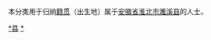 {{Catnav|頁面分類|各種主題的頁面分類|依中国各省来作的分类|各地中国人|安徽人|淮北人}}
{{Catnav|頁面分類|人物|各國人物|中国人|各地中国人|安徽人|淮北人}}

本分类用于归纳[[籍贯|籍贯]]（出生地）属于[[安徽省|安徽省]][[淮北市|淮北市]][[濉溪县|濉溪县]]的人士。

[[Category:淮北人|*县]]
[[Category:濉溪县|*]]